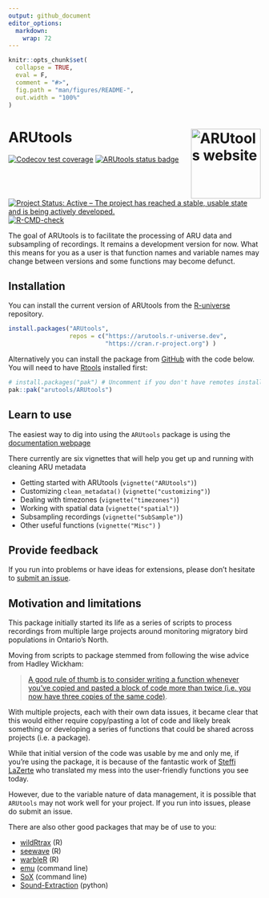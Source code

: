 ```yaml
---
output: github_document
editor_options: 
  markdown: 
    wrap: 72
---
```


<!-- README.md is generated from README.Rmd. Please edit that file -->

```r
knitr::opts_chunk$set(
  collapse = TRUE,
  eval = F,
  comment = "#>",
  fig.path = "man/figures/README-",
  out.width = "100%"
)
```

# ARUtools <a href="http://arutools.github.io/ARUtools/"><img src="man/figures/logo.png" align="right" height="139" alt="ARUtools website" /></a>

<!-- badges: start -->

[![Codecov test
coverage](https://codecov.io/gh/arutools/ARUtools/branch/main/graph/badge.svg)](https://app.codecov.io/gh/arutools/ARUtools?branch=main)
[![ARUtools status badge](https://arutools.r-universe.dev/badges/ARUtools)](https://arutools.r-universe.dev/ARUtools)
[![Project Status: Active – The project has reached a stable, usable state and is being actively developed.](https://www.repostatus.org/badges/latest/active.svg)](https://www.repostatus.org/#active)
[![R-CMD-check](https://github.com/ARUtools/ARUtools/actions/workflows/R-CMD-check.yaml/badge.svg)](https://github.com/ARUtools/ARUtools/actions/workflows/R-CMD-check.yaml)
<!-- badges: end -->

The goal of ARUtools is to facilitate the processing of ARU data and
subsampling of recordings. It remains a development version for now.
What this means for you as a user is that function names and variable
names may change between versions and some functions may become defunct.

## Installation

You can install the current version of ARUtools from the [R-universe](https://arutools.r-universe.dev/)
repository.

```r
install.packages("ARUtools",
                 repos = c("https://arutools.r-universe.dev",
                           "https://cran.r-project.org") )
```

Alternatively you can install the package from
[GitHub](https://github.com/) with the code below. You will need to 
have [Rtools](https://cran.r-project.org/bin/windows/Rtools/rtools43/rtools.html)
installed first:

```r
# install.packages("pak") # Uncomment if you don't have remotes installed.
pak::pak("arutools/ARUtools")
```

## Learn to use

The easiest way to dig into using the `ARUtools` package is using the
[documentation webpage](https://arutools.github.io/ARUtools/)

There currently are six vignettes that will help you get up and running
with cleaning ARU metadata

-   Getting started with ARUtools (`vignette("ARUtools")`)
-   Customizing `clean_metadata()` (`vignette("customizing")`)
-   Dealing with timezones (`vignette("timezones")`)
-   Working with spatial data (`vignette("spatial")`)
-   Subsampling recordings (`vignette("SubSample")`)
-   Other useful functions (`vignette("Misc")` )

## Provide feedback

If you run into problems or have ideas for extensions, please don't
hesitate to [submit an
issue](https://github.com/arutools/ARUtools/issues/new/choose).

## Motivation and limitations

This package initially started its life as a series of scripts to
process recordings from multiple large projects around monitoring
migratory bird populations in Ontario's North.

Moving from scripts to package stemmed from following the wise advice
from Hadley Wickham:

> [A good rule of thumb is to consider writing a function whenever
> you've copied and pasted a block of code more than twice (i.e. you now
> have three copies of the same
> code)](https://r4ds.hadley.nz/functions.html#introduction).

With multiple projects, each with their own data issues, it became clear
that this would either require copy/pasting a lot of code and likely
break something or developing a series of functions that could be shared
across projects (i.e. a package).

While that initial version of the code was usable by me and only me, if
you're using the package, it is because of the fantastic work of [Steffi
LaZerte](https://github.com/steffilazerte) who translated my mess into
the user-friendly functions you see today.

However, due to the variable nature of data management, it is possible
that `ARUtools` may not work well for your project. If you run into
issues, please do submit an issue.

There are also other good packages that may be of use to you:

-   [wildRtrax](https://abbiodiversity.github.io/wildRtrax/) (R)
-   [seewave](https://search.r-project.org/CRAN/refmans/seewave/html/audiomoth.html) (R)
-   [warbleR](https://github.com/maRce10/warbleR) (R)
-   [emu](https://github.com/QutEcoacoustics/emu) (command line)
-   [SoX](https://sourceforge.net/projects/sox/) (command line)
-   [Sound-Extraction](https://github.com/prayagnshah/Sound-Extraction) (python)
